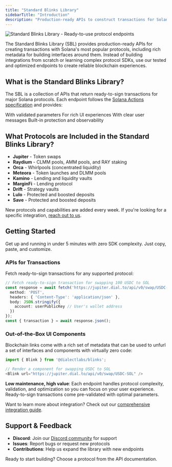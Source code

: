 ```yaml
---
title: "Standard Blinks Library"
sidebarTitle: "Introduction"
description: "Production-ready APIs to construct transactions for Solana's top protocols. Instantly bring on-chain experiences into your app today."
---
```


<img src="https://res.cloudinary.com/dnxjhra4h/image/upload/f_auto,q_auto/v1750961824/dialect-docs/standard-blinks-library-landing.png" alt="Standard Blinks Library - Ready-to-use protocol endpoints" />

The Standard Blinks Library (SBL) provides production-ready APIs for creating transactions with Solana's most popular protocols, including rich metadata for building interfaces around them. Instead of building integrations from scratch or learning complex protocol SDKs, use our tested and optimized endpoints to create reliable blockchain experiences.


## What is the Standard Blinks Library?

The SBL is a collection of APIs that return ready-to-sign transactions for major Solana protocols. Each endpoint follows the [Solana Actions specification](https://solana.com/docs/advanced/actions) and provides:

<CardGroup cols={2}>
  <Card title="APIs for Ready-to-Sign Transactions" icon="code">
    With validated parameters
  </Card>
  <Card title="Optimized Metadata" icon="sparkles">
    For rich UI experiences
  </Card>
  <Card title="Error Handling" icon="triangle-exclamation">
    With clear user messages
  </Card>
  <Card title="Rate Limiting & Monitoring" icon="gauge">
    Built-in protection and observability
  </Card>
</CardGroup>


## What Protocols are Included in the Standard Blinks Library?

- **Jupiter** - Token swaps
- **Raydium** - CLMM pools, AMM pools, and RAY staking
- **Orca** - Whirlpools (concentrated liquidity)
- **Meteora** - Token launches and DLMM pools
- **Kamino** - Lending and liquidity vaults
- **MarginFi** - Lending protocol
- **Drift** - Strategy vaults
- **Lulo** - Protected and boosted deposits
- **Save** - Protected and boosted deposits

New protocols and capabilities are added every week. If you're looking for a specific integration, [reach out to us](https://form.typeform.com/to/WlSWtZDY).


## Getting Started

Get up and running in under 5 minutes with zero SDK complexity. Just copy, paste, and customize.

### APIs for Transactions

Fetch ready-to-sign transactions for any supported protocol:

```typescript
// Fetch ready-to-sign transaction for swapping 100 USDC to SOL
const response = await fetch('https://jupiter.dial.to/api/v0/swap/USDC-SOL/100', {
  method: 'POST',
  headers: { 'Content-Type': 'application/json' },
  body: JSON.stringify({ 
    account: userPublicKey // User's wallet address
  })
});
const { transaction } = await response.json();
```

### Out-of-the-Box UI Components

Blockchain links come with a rich set of metadata that can be used to unfurl a set of interfaces and components with virtually zero code:

```typescript
import { Blink } from '@dialectlabs/blinks';

// Render a component for swapping USDC to SOL
<Blink url="https://jupiter.dial.to/api/v0/swap/USDC-SOL" />
```

**Low maintenance, high value**: Each endpoint handles protocol complexity, validation, and optimization so you can focus on your user experience. Ready-to-sign transactions come pre-validated with optimal parameters.

Want to learn more about integration? Check out our [comprehensive integration guide](/blinks/blinks-client).

## Support & Feedback

- **Discord**: Join our [Discord community](https://discord.gg/saydialect) for support
- **Issues**: Report bugs or request new protocols
- **Contributions**: Help us expand the library with new endpoints

Ready to start building? Choose a protocol from the API documentation.